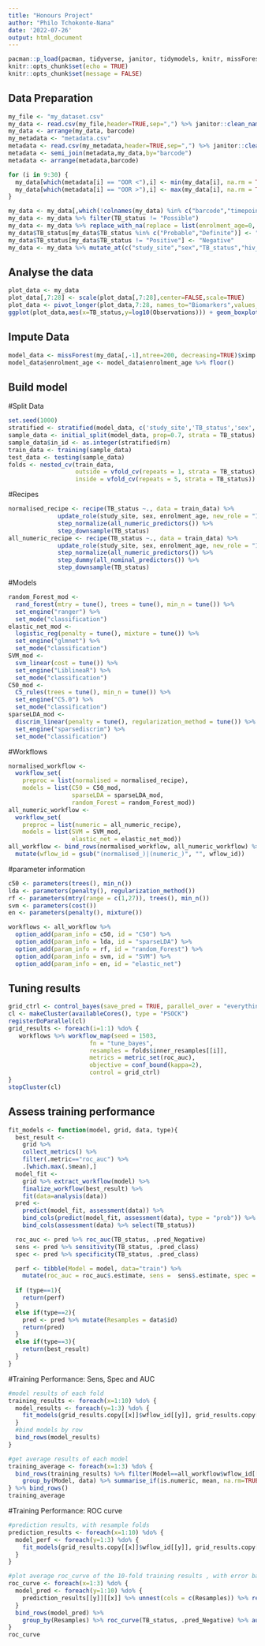 ```yaml
---
title: "Honours Project"
author: "Philo Tchokonte-Nana"
date: '2022-07-26'
output: html_document
---
```


```r
pacman::p_load(pacman, tidyverse, janitor, tidymodels, knitr, missForest, splitstackshape, naniar, doParallel, foreach, furrr, future, themis)
knitr::opts_chunk$set(echo = TRUE)
knitr::opts_chunk$set(message = FALSE)
```

## Data Preparation
```r
my_file <- "my_dataset.csv"
my_data <- read.csv(my_file,header=TRUE,sep=",") %>% janitor::clean_names(.) %>% rename(.,hiv_status=hi_vstatus) %>% rename(.,TB_status=final_class) 
my_data <- arrange(my_data, barcode)
my_metadata <- "metadata.csv"
metadata <- read.csv(my_metadata,header=TRUE,sep=",") %>% janitor::clean_names(.) %>% rename(.,hiv_status=hi_vstatus) 
metadata <- semi_join(metadata,my_data,by="barcode")
metadata <- arrange(metadata,barcode)

for (i in 9:30) {
  my_data[which(metadata[i] == "OOR <"),i] <- min(my_data[i], na.rm = TRUE)
  my_data[which(metadata[i] == "OOR >"),i] <- max(my_data[i], na.rm = TRUE)
}

my_data <- my_data[,which(!colnames(my_data) %in% c("barcode","timepoint_id"))]
my_data <- my_data %>% filter(TB_status != "Possible")
my_data <- my_data %>% replace_with_na(replace = list(enrolment_age=0, hiv_status=common_na_strings))
my_data$TB_status[my_data$TB_status %in% c("Probable","Definite")] <- "Positive"
my_data$TB_status[my_data$TB_status != "Positive"] <- "Negative"
my_data <- my_data %>% mutate_at(c("study_site","sex","TB_status","hiv_status"), as.factor)
```

## Analyse the data
```r
plot_data <- my_data
plot_data[,7:28] <- scale(plot_data[,7:28],center=FALSE,scale=TRUE)
plot_data <- pivot_longer(plot_data,7:28, names_to="Biomarkers",values_to="Observations")
ggplot(plot_data,aes(x=TB_status,y=log10(Observations))) + geom_boxplot(outlier.size=0.3) + facet_wrap("Biomarkers",ncol=6) + ylab("log10 Concentration")
```

## Impute Data
```r
model_data <- missForest(my_data[,-1],ntree=200, decreasing=TRUE)$ximp
model_data$enrolment_age <- model_data$enrolment_age %>% floor()
```

## Build model
#Split Data
```r
set.seed(1000)
stratified <- stratified(model_data, c('study_site','TB_status','sex','hiv_status'), 0.7, keep.rownames=TRUE)
sample_data <- initial_split(model_data, prop=0.7, strata = TB_status)
sample_data$in_id <- as.integer(stratified$rn)
train_data <- training(sample_data) 
test_data <- testing(sample_data)
folds <- nested_cv(train_data,
                   outside = vfold_cv(repeats = 1, strata = TB_status), 
                   inside = vfold_cv(repeats = 5, strata = TB_status))
```

#Recipes
```r
normalised_recipe <- recipe(TB_status ~., data = train_data) %>% 
              update_role(study_site, sex, enrolment_age, new_role = "ID") %>%
              step_normalize(all_numeric_predictors()) %>%
              step_downsample(TB_status)
all_numeric_recipe <- recipe(TB_status ~., data = train_data) %>% 
              update_role(study_site, sex, enrolment_age, new_role = "ID") %>%
              step_normalize(all_numeric_predictors()) %>%
              step_dummy(all_nominal_predictors()) %>%
              step_downsample(TB_status)
```

#Models
```r
random_Forest_mod <- 
  rand_forest(mtry = tune(), trees = tune(), min_n = tune()) %>% 
  set_engine("ranger") %>% 
  set_mode("classification")
elastic_net_mod <- 
  logistic_reg(penalty = tune(), mixture = tune()) %>%
  set_engine("glmnet") %>%
  set_mode("classification")
SVM_mod <-
  svm_linear(cost = tune()) %>%
  set_engine("LiblineaR") %>%
  set_mode("classification")
C50_mod <-
  C5_rules(trees = tune(), min_n = tune()) %>%
  set_engine("C5.0") %>%
  set_mode("classification")
sparseLDA_mod <-
  discrim_linear(penalty = tune(), regularization_method = tune()) %>%
  set_engine("sparsediscrim") %>% 
  set_mode("classification")
```

#Workflows
```r
normalised_workflow <- 
  workflow_set(
    preproc = list(normalised = normalised_recipe),
    models = list(C50 = C50_mod,
                  sparseLDA = sparseLDA_mod,
                  random_Forest = random_Forest_mod)) 
all_numeric_workflow <- 
  workflow_set(
    preproc = list(numeric = all_numeric_recipe),
    models = list(SVM = SVM_mod,
                  elastic_net = elastic_net_mod)) 
all_workflow <- bind_rows(normalised_workflow, all_numeric_workflow) %>%
  mutate(wflow_id = gsub("(normalised_)|(numeric_)", "", wflow_id))
```

#parameter information 
```r
c50 <- parameters(trees(), min_n())
lda <- parameters(penalty(), regularization_method())
rf <- parameters(mtry(range = c(1,27)), trees(), min_n())
svm <- parameters(cost())
en <- parameters(penalty(), mixture())

workflows <- all_workflow %>% 
  option_add(param_info = c50, id = "C50") %>% 
  option_add(param_info = lda, id = "sparseLDA") %>%  
  option_add(param_info = rf, id = "random_Forest") %>%
  option_add(param_info = svm, id = "SVM") %>%
  option_add(param_info = en, id = "elastic_net")
```

## Tuning results
```r
grid_ctrl <- control_bayes(save_pred = TRUE, parallel_over = "everything",save_workflow = TRUE)
cl <- makeCluster(availableCores(), type = "PSOCK")
registerDoParallel(cl)  
grid_results <- foreach(i=1:1) %do% {
   workflows %>% workflow_map(seed = 1503,
                       fn = "tune_bayes",
                       resamples = folds$inner_resamples[[i]],
                       metrics = metric_set(roc_auc), 
                       objective = conf_bound(kappa=2), 
                       control = grid_ctrl)
}
stopCluster(cl)
```

## Assess training performance
```r
fit_models <- function(model, grid, data, type){
  best_result <-
    grid %>%
    collect_metrics() %>%
    filter(.metric=="roc_auc") %>%
    .[which.max(.$mean),]
  model_fit <-
    grid %>% extract_workflow(model) %>%
    finalize_workflow(best_result) %>%
    fit(data=analysis(data))
  pred <- 
    predict(model_fit, assessment(data)) %>%
    bind_cols(predict(model_fit, assessment(data), type = "prob")) %>%
    bind_cols(assessment(data) %>% select(TB_status))

  roc_auc <- pred %>% roc_auc(TB_status, .pred_Negative)
  sens <- pred %>% sensitivity(TB_status, .pred_class)
  spec <- pred %>% specificity(TB_status, .pred_class)

  perf <- tibble(Model = model, data="train") %>% 
    mutate(roc_auc = roc_auc$.estimate, sens =  sens$.estimate, spec = spec$.estimate)
    
  if (type==1){
    return(perf)
  }
  else if(type==2){
    pred <- pred %>% mutate(Resamples = data$id)
    return(pred)
  }
  else if(type==3){
    return(best_result)
  }
}
```

#Training Performance: Sens, Spec and AUC
```r
#model results of each fold
training_results <- foreach(x=1:10) %do% {
  model_results <- foreach(y=1:3) %do% {
    fit_models(grid_results.copy[[x]]$wflow_id[[y]], grid_results.copy[[x]]$result[[y]], folds$splits[[x]], 1)
  }
  #bind models by row
  bind_rows(model_results)
}

#get average results of each model
training_average <- foreach(x=1:3) %do% {
  bind_rows(training_results) %>% filter(Model==all_workflow$wflow_id[[x]]) %>%
    group_by(Model, data) %>% summarise_if(is.numeric, mean, na.rm=TRUE)
} %>% bind_rows()
training_average
```

#Training Performance: ROC curve
```r
#prediction results, with resample folds
prediction_results <- foreach(x=1:10) %do% {
  model_perf <- foreach(y=1:3) %do% {
    fit_models(grid_results.copy[[x]]$wflow_id[[y]], grid_results.copy[[x]]$result[[y]], folds$splits[[x]], 2)
  }
}

#plot average roc_curve of the 10-fold training results , with error bars
roc_curve <- foreach(x=1:3) %do% {
  model_pred <- foreach(y=1:10) %do% {
    prediction_results[[y]][[x]] %>% unnest(cols = c(Resamples)) %>% rename(Resamples=id)
  }
  bind_rows(model_pred) %>% 
    group_by(Resamples) %>% roc_curve(TB_status, .pred_Negative) %>% autoplot()
}
roc_curve
```
